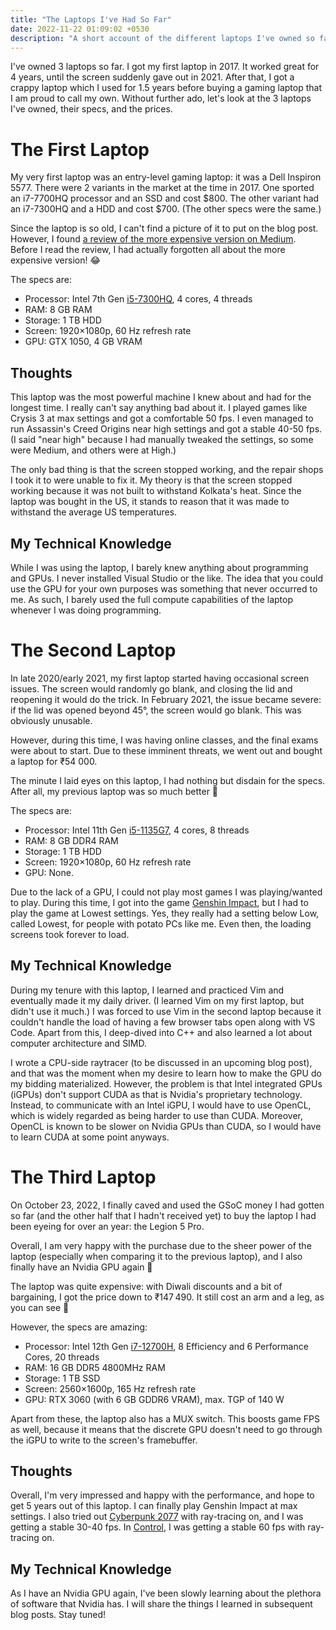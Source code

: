 ```yaml
---
title: "The Laptops I've Had So Far"
date: 2022-11-22 01:09:02 +0530
description: "A short account of the different laptops I've owned so far."
---
```



I've owned 3 laptops so far. I got my first laptop in 2017. It worked great for 4 years, until the screen suddenly gave out in 2021. After that, I got a crappy laptop which I used for 1.5 years before buying a gaming laptop that I am proud to call my own. Without further ado, let's look at the 3 laptops I've owned, their specs, and the prices.

# The First Laptop

My very first laptop was an entry-level gaming laptop: it was a Dell Inspiron 5577. There were 2 variants in the market at the time in 2017. One sported an i7-7700HQ processor and an SSD and cost \$800. The other variant had an i7-7300HQ and a HDD and cost \$700. (The other specs were the same.)

Since the laptop is so old, I can't find a picture of it to put on the blog post. However, I found [a review of the more expensive version on Medium](https://medium.com/matrixpc/dell-inspiron-5577-a-great-laptop-if-you-get-it-cheap-b67811d19e62). Before I read the review, I had actually forgotten all about the more expensive version! :joy:

The specs are:

- Processor: Intel 7th Gen [i5-7300HQ](https://www.intel.in/content/www/in/en/products/sku/97456/intel-core-i57300hq-processor-6m-cache-up-to-3-50-ghz/specifications.html), 4 cores, 4 threads
- RAM: 8 GB RAM
- Storage: 1 TB HDD
- Screen: 1920×1080p, 60 Hz refresh rate
- GPU: GTX 1050, 4 GB VRAM

## Thoughts

This laptop was the most powerful machine I knew about and had for the longest time. I really can't say anything bad about it. I played games like Crysis 3 at max settings and got a comfortable 50 fps. I even managed to run Assassin's Creed Origins near high settings and got a stable 40-50 fps. (I said "near high" because I had manually tweaked the settings, so some were Medium, and others were at High.)

The only bad thing is that the screen stopped working, and the repair shops I took it to were unable to fix it. My theory is that the screen stopped working because it was not built to withstand Kolkata's heat. Since the laptop was bought in the US, it stands to reason that it was made to withstand the average US temperatures.

## My Technical Knowledge

While I was using the laptop, I barely knew anything about programming and GPUs. I never installed Visual Studio or the like. The idea that you could use the GPU for your own purposes was something that never occurred to me. As such, I barely used the full compute capabilities of the laptop whenever I was doing programming.

# The Second Laptop

In late 2020/early 2021, my first laptop started having occasional screen issues. The screen would randomly go blank, and closing the lid and reopening it would do the trick. In February 2021, the issue became severe: if the lid was opened beyond 45°, the screen would go blank. This was obviously unusable.

However, during this time, I was having online classes, and the final exams were about to start. Due to these imminent threats, we went out and bought a laptop for ₹54 000.

<FigureImage
  src={inspiron}
  alt="Inspiron 3501 picture"
  caption="The laptop I got: an Inspiron 3501."
  class="mx-auto w-full max-w-2xl rounded-md"
/>

The minute I laid eyes on this laptop, I had nothing but disdain for the specs. After all, my previous laptop was so much better :triumph:

The specs are:

- Processor: Intel 11th Gen [i5-1135G7](https://ark.intel.com/content/www/us/en/ark/products/208658/intel-core-i51135g7-processor-8m-cache-up-to-4-20-ghz.html), 4 cores, 8 threads
- RAM: 8 GB DDR4 RAM
- Storage: 1 TB HDD
- Screen: 1920×1080p, 60 Hz refresh rate
- GPU: None.

Due to the lack of a GPU, I could not play most games I was playing/wanted to play. During this time, I got into the game [Genshin Impact](https://genshin.hoyoverse.com/en/home), but I had to play the game at Lowest settings. Yes, they really had a setting below Low, called Lowest, for people with potato PCs like me. Even then, the loading screens took forever to load.

## My Technical Knowledge

During my tenure with this laptop, I learned and practiced Vim and eventually made it my daily driver. (I learned Vim on my first laptop, but didn't use it much.) I was forced to use Vim in the second laptop because it couldn't handle the load of having a few browser tabs open along with VS Code. Apart from this, I deep-dived into C++ and also learned a lot about computer architecture and SIMD.

I wrote a CPU-side raytracer (to be discussed in an upcoming blog post), and that was the moment when my desire to learn how to make the GPU do my bidding materialized. However, the problem is that Intel integrated GPUs (iGPUs) don't support CUDA as that is Nvidia's proprietary technology. Instead, to communicate with an Intel iGPU, I would have to use OpenCL, which is widely regarded as being harder to use than CUDA. Moreover, OpenCL is known to be slower on Nvidia GPUs than CUDA, so I would have to learn CUDA at some point anyways.

# The Third Laptop

On October 23, 2022, I finally caved and used the GSoC money I had gotten so far (and the other half that I hadn't received yet) to buy the laptop I had been eyeing for over an year: the Legion 5 Pro.

Overall, I am very happy with the purchase due to the sheer power of the laptop (especially when comparing it to the previous laptop), and I also finally have an Nvidia GPU again :star_struck:

<FigureImage
  src={legion}
  alt="Legion 5 Pro picture"
  caption="My new pride and joy."
  class="mx-auto w-full max-w-2xl rounded-md"
/>

The laptop was quite expensive: with Diwali discounts and a bit of bargaining, I got the price down to ₹147 490. It still cost an arm and a leg, as you can see :smiling_face_with_tear:

However, the specs are amazing:

- Processor: Intel 12th Gen [i7-12700H](https://ark.intel.com/content/www/us/en/ark/products/132228/intel-core-i712700h-processor-24m-cache-up-to-4-70-ghz.html), 8 Efficiency and 6 Performance Cores, 20 threads
- RAM: 16 GB DDR5 4800MHz RAM
- Storage: 1 TB SSD
- Screen: 2560×1600p, 165 Hz refresh rate
- GPU: RTX 3060 (with 6 GB GDDR6 VRAM), max. TGP of 140 W

Apart from these, the laptop also has a MUX switch. This boosts game FPS as well, because it means that the discrete GPU doesn't need to go through the iGPU to write to the screen's framebuffer.

## Thoughts

Overall, I'm very impressed and happy with the performance, and hope to get 5 years out of this laptop. I can finally play Genshin Impact at max settings. I also tried out [Cyberpunk 2077](https://www.cyberpunk.net/in/en/) with ray-tracing on, and I was getting a stable 30-40 fps. In [Control](https://controlgame.com/), I was getting a stable 60 fps with ray-tracing on.

## My Technical Knowledge

As I have an Nvidia GPU again, I've been slowly learning about the plethora of software that Nvidia has. I will share the things I learned in subsequent blog posts. Stay tuned!
